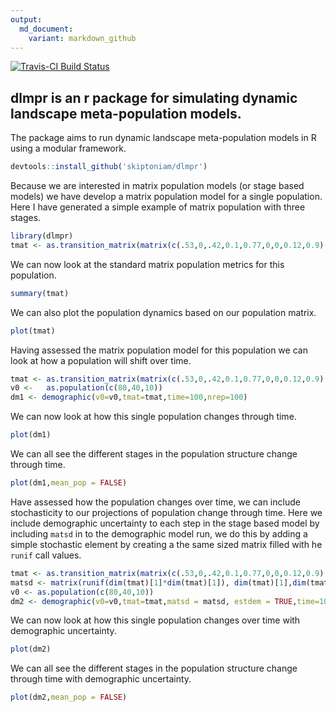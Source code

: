 ```yaml
---
output:
  md_document:
    variant: markdown_github
---
```


[![Travis-CI Build Status](https://travis-ci.org/skiptoniam/dlmpr.svg?branch=master)](https://travis-ci.org/skiptoniam/dlmpr)

## dlmpr is an r package for simulating dynamic landscape meta-population models.

The package aims to run dynamic landscape meta-population models in R using a modular framework. 

```r
devtools::install_github('skiptoniam/dlmpr')
```

Because we are interested in matrix population models (or stage based models) we have develop a matrix population model for a single population. Here I have generated a simple example of matrix population with three stages.

```r
library(dlmpr)
tmat <- as.transition_matrix(matrix(c(.53,0,.42,0.1,0.77,0,0,0.12,0.9),nrow = 3,ncol = 3,byrow = TRUE))
```

We can now look at the standard matrix population metrics for this population.
```r
summary(tmat)
```

We can also plot the population dynamics based on our population matrix.
```r
plot(tmat)
```

Having assessed the matrix population model for this population we can look at how a population will shift over time.
```r
tmat <- as.transition_matrix(matrix(c(.53,0,.42,0.1,0.77,0,0,0.12,0.9),nrow = 3,ncol = 3,byrow = TRUE))
v0 <-   as.population(c(80,40,10))
dm1 <- demographic(v0=v0,tmat=tmat,time=100,nrep=100)
```

We can now look at how this single population changes through time.
```r
plot(dm1)
```

We can all see the different stages in the population structure change through time.
```r
plot(dm1,mean_pop = FALSE)
```

Have assessed how the population changes over time, we can include stochasticity to our projections of population change through time. Here we include demographic uncertainty to each step in the stage based model by including `matsd` in to the demographic model run, we do this by adding a simple stochastic element by creating a the same sized matrix filled with he `runif` call values.
```r
tmat <- as.transition_matrix(matrix(c(.53,0,.42,0.1,0.77,0,0,0.12,0.9),nrow = 3,ncol = 3,byrow = TRUE))
matsd <- matrix(runif(dim(tmat)[1]*dim(tmat)[1]), dim(tmat)[1],dim(tmat)[2])
v0 <- as.population(c(80,40,10))
dm2 <- demographic(v0=v0,tmat=tmat,matsd = matsd, estdem = TRUE,time=100,nrep=100)
```

We can now look at how this single population changes over time with demographic uncertainty.
```r
plot(dm2)
```

We can all see the different stages in the population structure change through time with demographic uncertainty.
```r
plot(dm2,mean_pop = FALSE)
```
